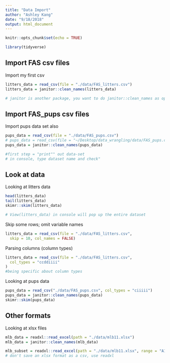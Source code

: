 ```yaml
---
title: "Data Import"
author: "Ashley Kang"
date: "9/18/2018"
output: html_document
---
```


```r
knitr::opts_chunk$set(echo = TRUE)

library(tidyverse)
```

## Import FAS csv files

Import my first csv

```r
litters_data = read_csv(file = "./data/FAS_litters.csv")
litters_data = janitor::clean_names(litters_data)

# janitor is another package, you want to do janitor::clean_names as opposed to library(janitor)... clean because if tidyverse and janitor has the same command, R wil be confused
```

## Import FAS_pups csv files

Import pups data set also

```r
pups_data = read_csv(file = "./data/FAS_pups.csv")
# pups_data = read_csv(file = "~/Desktop/data_wrangling/data/FAS_pups.csv")
pups_data = janitor::clean_names(pups_data)

#first step = "print"" out data-set 
# in console, type dataset name and check"
```

## Look at data

Looking at litters data

```r
head(litters_data)
tail(litters_data)
skimr::skim(litters_data)

# View(litters_data) in console will pop up the entire dataset
```

Skip some rows; omit variable names 

```r
litters_data = read_csv(file = "./data/FAS_litters.csv",
  skip = 10, col_names = FALSE)
```

Parsing columns (column types)

```r
litters_data = read_csv(file = "./data/FAS_litters.csv",
  col_types = "ccddiiii"
)
#being specific about column types
```

Looking at pups data

```r
pups_data = read_csv("./data/FAS_pups.csv", col_types = "ciiiii")
pups_data = janitor::clean_names(pups_data)
skimr::skim(pups_data)
```

## Other formats

Looking at xlsx files 
```r
mlb_data = readxl::read_excel(path = "./data/mlb11.xlsx")
mlb_data = janitor::clean_names(mlb_data)

mlb_subset = readxl::read_excel(path = "./data/mlb11.xlsx", range = "A1:E17")
# don't save an xlsx format as a csv, use readxl
```


